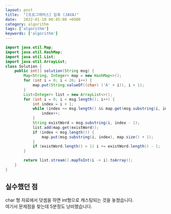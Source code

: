```yaml
---
layout: post
title:  "[프로그래머스] 압축 (JAVA)"
date:   2022-01-10 00:45:00 +0900
category: algorithm
tags: ['algorithm']
keywords: ['algorithm']
---
```


```java 
import java.util.Map;
import java.util.HashMap;
import java.util.List;
import java.util.ArrayList;
class Solution {
    public int[] solution(String msg) {
        Map<String, Integer> map = new HashMap<>();
        for (int i = 0; i < 26; i++) {
            map.put(String.valueOf((char) ('A' + i)), i + 1);
        }
        List<Integer> list = new ArrayList<>();
        for (int i = 0; i < msg.length(); i++) {
            int index = i + 1;
            while (index <= msg.length() && map.get(msg.substring(i, index)) != null) {
                index++;
            }
            String existWord = msg.substring(i, index - 1);
            list.add(map.get(existWord));
            if (index < msg.length()) {
                map.put(msg.substring(i, index), map.size() + 1);
            }
            if (existWord.length() > 1) i += existWord.length() - 1;
        }

        return list.stream().mapToInt(i -> i).toArray();
    }
}
```

## 실수했던 점
char 형 자료에서 덧셈을 하면 int형으로 캐스팅되는 것을 놓쳤습니다.  
여기서 문제점을 찾는데 5분정도 낭비했습니다.  